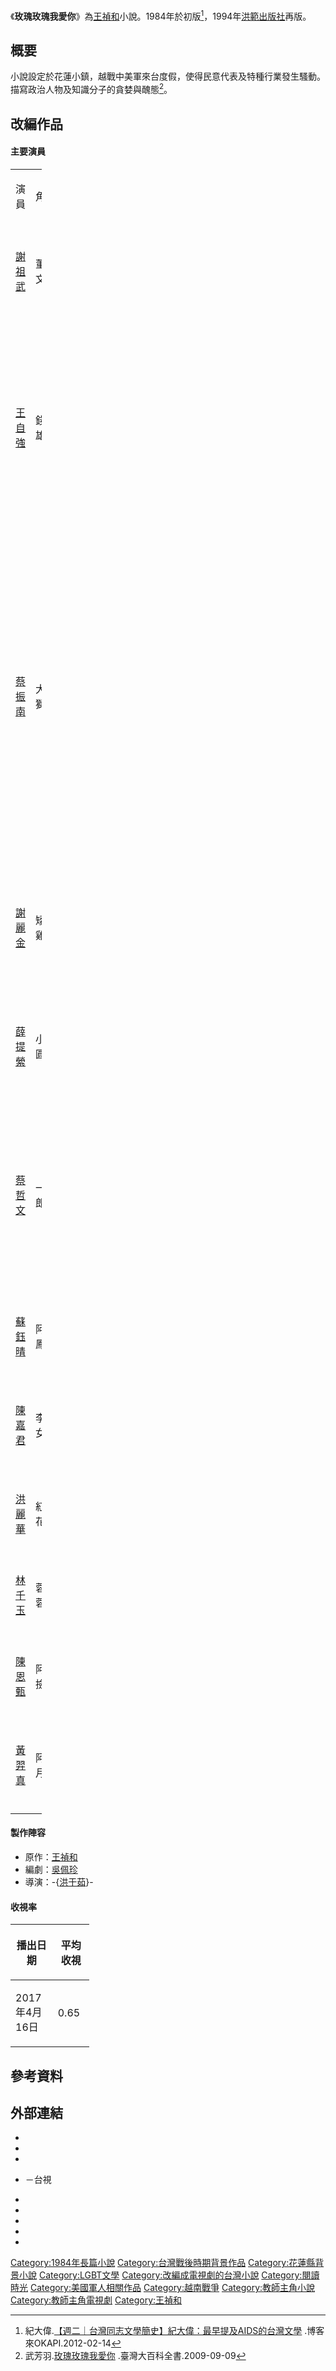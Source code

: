 {{Infobox Book | <!-- See [[Wikipedia:WikiProject_Novels|Wikipedia:WikiProject Novels]] or [[Wikipedia:WikiProject_Books|Wikipedia:WikiProject Books]] -->
| name          = 玫瑰玫瑰我愛你
| title_orig    = 
| translator    = 
| image         = <!--prefer 1st edition-->
| image_caption = 
| author        = [[王禎和|王禎和]]
| illustrator   = 
| cover_artist  = 
| country       = {{TWN}}
| language      = [[華文|華文]]
| series        = 
| genre         = 小說
| publisher     = [[洪範出版社|洪範出版社]]
| release_date  = 1994年2月1日
| english_release_date =
| media_type    = 
| pages         = 288
| isbn          = ISBN 9576740533 
| preceded_by   = 
| followed_by   = 
}}
《'''玫瑰玫瑰我愛你'''》為[[王禎和|王禎和]]小說。1984年於初版<ref>紀大偉.[http://okapi.books.com.tw/article/1079 【週二｜台灣同志文學簡史】紀大偉：最早提及AIDS的台灣文學] {{Wayback|url=http://okapi.books.com.tw/article/1079 |date=20170517162848 }}.博客來OKAPI.2012-02-14</ref>，1994年[[洪範出版社|洪範出版社]]再版。

==概要==
小說設定於花蓮小鎮，越戰中美軍來台度假，使得民意代表及特種行業發生騷動。描寫政治人物及知識分子的貪婪與醜態<ref>武芳羽.[http://nrch.culture.tw/twpedia.aspx?id=7504 玫瑰玫瑰我愛你] {{Wayback|url=http://nrch.culture.tw/twpedia.aspx?id=7504 |date=20160602212150 }}.臺灣大百科全書.2009-09-09</ref>。

==改編作品==
{{see also|閱讀時光2}}
{{Infobox Television
| show_name            = 閱讀時光2-玫瑰玫瑰我愛你
| original_name        = 
| image                =
| caption              =
| show_name_2          =
| genre                = [[偶像劇|偶像劇]]
| format               =
| 原創            = [[王禎和|王禎和]]《[[玫瑰玫瑰我愛你_(小說)|玫瑰玫瑰我愛你]]》
| developer            =
| writer               =
| director             = -{[[洪于茹|洪于茹]]}-
| creative_director    =
| presenter            =
| starring             =[[謝祖武|謝祖武]]、[[蔡振南|蔡振南]]、[[謝麗金|謝麗金]]
| judges               =
| voices               =
| narrated             =
| theme_music_composer =
| opentheme            =
| endtheme             =
| composer             =
| country              = {{ROC-TW}}
| language             = [[國語|國語]]、[[臺灣話|臺語]]、少許[[日語|日語]]<ref>《玫瑰玫瑰我愛你》及《先生媽》所使用</ref>
| num_seasons          = <!-- or num_series -->
| num_episodes         = 1集
| list_episodes        =
| slogan               =
| executive_producer   =
| supervising_producer =
| producer             =潘逸群
| editor               =
| location             =
| cinematography       =
| consultant           = 須文蔚、葉美瑤
| camera               =
| runtime              = 110分鐘（含廣告）
| company              = [[臺灣電視公司|臺灣電視公司]]
| distributor          =
| channel              = [[臺灣電視台|台視主頻]]
| picture_format       = [[標準畫質電視|標準畫質電視]]、[[高清电视|-{zh-tw:高畫質電視;zh-hant:高清電視;zh-hans:高清电视}-]]
| audio_format         =
| first_run            = {{TWN}}
| aired                = {{Nowrap begin}}{{start date|2017|4|16}}
| status               =
| preceded_by          =
| followed_by          =
| related              =
| website              = http://writers.ttv.com.tw/writers/writer2/index.html
| production_website   =
}}

==== 主要演員 ====
{|class="wikitable" width="100%" style="text-align:center;"
|- style="background:darkgreen; color:white;font-weight: bold;"
| width=12%|演員|| width=12%|角色||介紹
|-
| [[謝祖武|謝祖武]] || 董斯文 || align=left|40歲，花蓮某中學英文老師。
|-
| [[王自強_(台灣演員)|王自強]] || 錢銘雄 || align=left|45歲，已婚，花蓮當地議員，選前造勢活動一脫成名，在地人稱之「脫褲錢」。
|-
| [[蔡振南|蔡振南]] || 大鼻獅 || align=left|55歲，人稱「阿尼基」（日語：あにき，意即「大哥」），甲級公娼館「紅粉樓」的負責人，花蓮風俗業四大天王之首。
|-
| [[謝麗金|謝麗金]] || 矮仔雞 || align=left|44歲，大鼻獅之妻，原為紅粉樓退役的妓女。
|-
| [[薛提縈|薛提縈]] || 小圓圓 || align=left|26歲，紅粉樓的紅牌妓女。
|-
| [[蔡哲文|蔡哲文]] || 一　郎 || align=left|28歲，大鼻獅的心腹兼貼身保鑣，協助大鼻獅和矮仔雞管理紅粉樓的妓女。
|-
| [[蘇鈺晴|蘇鈺晴]] || 阿　鳳 || align=left|28歲，紅粉樓的妓女。
|-
| [[陳嘉君|陳嘉君]] || 李淑女 || align=left|20歲，剛進紅粉樓的妓女。
|-
| [[洪麗華|洪麗華]] || 紅　花 || align=left|24歲，紅粉樓的妓女。
|-
| [[林千玉|林千玉]] || 蓉　蓉 || align=left|23歲，紅粉樓的妓女。
|-
| [[陳恩甄|陳恩甄]] || 阿　撿 || align=left|24歲，紅粉樓的妓女。
|-
| [[黃羿真|黃羿真]] || 阿　月 || align=left|21歲，初入行紅粉樓的妓女。
|}

==== 製作陣容 ====
*原作：[[王禎和|王禎和]]
*編劇：[[吳佩珍|吳佩珍]]
*導演：-{[[洪于茹|洪于茹]]}-

==== 收視率 ====
{|class="wikitable" style="text-align:center;width:25%;"
|-
!width="15%"|播出日期||width="10%"|平均收視
|-
|2017年4月16日||0.65
|}

==參考資料==
{{Reflist}}

==外部連結==
* {{Facebook|writers2017|閱讀時光2}}
* {{twitter|writers2_2017|閱讀時光2}}
* {{youtube|channel=UCJzaDfCtoElWCa-mtfG9cjw|閱讀時光2}}
* {{official|http://writers.ttv.com.tw/writers/writer2/index.html}}－台視
* {{douban|27040761|閱讀時光2}}
*{{douban|2369582|玫瑰 玫瑰 我爱你 |book}}
*{{douban|27018340|玫瑰玫瑰我愛你}}
*{{youtube|UV3A2lnY2Ik|閱讀時光Ⅱ－玫瑰玫瑰我愛你 }}
*{{youtube|0fhHtFz1iUc|閱讀時光Ⅱ－玫瑰玫瑰我愛你幕後紀實}}
 
{{電視節目的變遷
|電視台    = {{TWN}} [[臺灣電視台|台視主頻]]
|播放檔次  = 每週日 20:00 - 22:00
|節目名稱  = 閱讀時光2<br />（2017年4月16日－2017年5月7日）
|上一節目  = [[又，吳海英|又是！吳海英]]<br>（2017年1月1日－2017年4月9日）
|下一節目  = [[請回答1988|請回答1988]]<br>（2017年5月14日－2017年9月24日）
|2播放檔次 = 每週五 22:00 - 23:50
|2節目名稱 = 閱讀時光2（重播）<br />（2018年10月19日－2018年11月9日）
|2上一節目 = [[動物系戀人啊|動物系戀人啊]]<br />（2018年8月17日－2018年10月12日）
|2下一節目 = [[種菜女神|種菜女神]]<br />（2018年11月16日－）
}}

{{電視節目的變遷
|電視台   = {{TWN}} [[客家電視台|客家電視台]]
|播放檔次 = 每週六 21:00 - 23:00
|節目名稱 = 閱讀時光2<br />（2017年4月22日－2017年5月13日）
|上一節目 = 客家電視電影院
|下一節目 = [[死了一個國中生之後|死了一個國中生之後]]（重播）
}}
{{電視節目的變遷
|電視台   = {{TWN}} [[東森超視|東森超視]]
|播放檔次 = 每週六 20:00 - 22:00<br/>12月9日19:00 - 20:30
|節目名稱 = 閱讀時光2<br />（2017年11月25日 - 2017年12月9日）
|上一節目 = [[我和我的四個男人|我和我的四個男人]] (重播)<br>（2017年8月12日－2017年11月18日）
|下一節目 = [[獅子王強大|獅子王強大]] (20:30-22:00)<br>（2017年12月9日－2018年3月31日）
}}

[[Category:1984年長篇小說|Category:1984年長篇小說]]
[[Category:台灣戰後時期背景作品|Category:台灣戰後時期背景作品]]
[[Category:花蓮縣背景小說|Category:花蓮縣背景小說]]
[[Category:LGBT文學|Category:LGBT文學]]
[[Category:改編成電視劇的台灣小說|Category:改編成電視劇的台灣小說]]
[[Category:閱讀時光|Category:閱讀時光]]
[[Category:美國軍人相關作品|Category:美國軍人相關作品]]
[[Category:越南戰爭|Category:越南戰爭]]
[[Category:教師主角小說|Category:教師主角小說]]
[[Category:教師主角電視劇|Category:教師主角電視劇]]
[[Category:王禎和|Category:王禎和]]